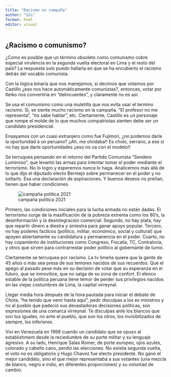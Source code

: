 ```yaml
---
title: "Racismo en campaña"
author: "G2s"
format: html
editor: visual
---
```


## ¿Racismo o comunismo?

¿Como es posible que un término obsoleto como comunismo cobre especial virulencia en la segunda vuelta electoral en Lima y el resto del país? La respuesta solo puedo hallarla en que se ha encubierto el racismo detrás del vocablo comunista.

Con la lógica binaria que nos manejamos, si decimos que votamos por Castillo ¿eso nos hace automáticamente comunistas?, entonces, votar por Keiko nos convertiría en “delincuentes”, y claramente no es así.

Se usa el comunismo como una muletilla que nos evita usar el termino racismo. Si, se siente mucho racismo en la campaña. “El profesor no me representa”, “no sabe hablar”, etc. Ciertamente, Castillo es un personaje que rompe el molde de lo que muchos compatriotas sienten debe ser un candidato presidencial.

Ensayamos con un cuasi extranjero como fue Fujimori, ¿no podemos darle la oportunidad a un peruano? ¡¡Ah, me olvidaba!! Es cholo, serrano, a ese sí no hay que darle oportunidades ¡¡eso no va con el modelo!!

Se terruquea pensando en el retorno del Partido Comunista “Sendero Luminoso”, que levantó las armas para intentar tomar el poder mediante el terrorismo. No lo logro y esperemos nunca lo haga. Analicemos más allá de lo que dijo el diputado electo Bermejo sobre permanecer en el poder y no soltarlo. Esa una declaración de aspiraciones. Y buenos deseos no preñan, tienen que haber condiciones.

![campaña política 2021](Keiko_Fujimori_y_Pedro_Castillo__5.width-1920.png)

Primero, las condiciones iniciales para la lucha armada no están dadas. El terrorismo surge de la masificación de la pobreza extrema como los 80’s, la desinformación y la desintegración comercial. Segundo, no hay plata, hay que repartir dinero a diestra y siniestra para ganar apoyo popular. Tercero, no hay poderes facticos (político, militar, económico, social y cultural) que apoyen abiertamente su candidatura y permanencia en el poder. Cuarto, no hay copamiento de instituciones como Congreso, Fiscalía, TC, Contraloría, y otros que sirven para contrarrestar poder político al gobernante de turno.

Ciertamente se terruquea por racismo. La tv limeña quiere que la gente de 45 años o más sea presa de sus temores nacidos de sus recuerdos. Que el apego al pasado pese más en su decisión de votar que su esperanza en el futuro, que se inmovilice, que no salga de su zona de confort. El elenco estable de la política peruana tiene temor de perder sus privilegios nacidos en las viejas costumbres de Lima, la capital virreynal.

Llegar media hora después de la hora pautada para iniciar el debate de Chota, “he tenido que venir hasta aquí”, pedir disculpas a los ex ministros y no al pueblo que padeció sus devastadoras decisiones políticas, son expresiones de una comarca virreynal. Te disculpas ante los blancos que son tus iguales, no ante el pueblo, que son los otros, los invisibilizados de siempre, los inferiores.

Viví en Venezuela en 1998 cuando un candidato que se opuso al establishment desde la reciedumbre de su porte militar y su lenguaje agresivo. A su lado, Henrique Salas Romer, de porte europeo, ojos azules, colorado y cabello cano, perdió las elecciones. No existía segunda vuelta, el voto no es obligatorio y Hugo Chavez fue electo presidente. No ganó el mejor candidato, sino el que mejor representaba a sus votantes (una mezcla de blanco, negro e indio, en diferentes proporciones) y su voluntad de cambio.
